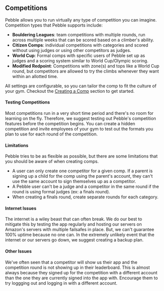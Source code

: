 ## Competitions

Pebble allows you to run virtually any type of competition you can imagine. Competition types that Pebble supports include:

- **Bouldering Leagues**: team competitions with multiple rounds, run across multiple weeks that can be scored based on a climber's ability.
- **Citizen Comps**: individual competitions with categories and scored without using judges or using other competitors as judges.
- **World Cup**: Formal comps with specific users of Pebble set up as judges and a scoring system similar to World Cup/Olympic scoring.
- **Modified Redpoint**: Competitions with zone(s) and tops like a World Cup round, but competitors are allowed to try the climbs whenever they want within an allotted time.

All settings are configurable, so you can tailor the comp to fit the culture of your gym. Checkout the [Creating a Comp](/competitions/create-comp) section to get started.

#### Testing Competitions

Most competitions run in a very short time period and there's no room for learning on the fly. Therefore, we suggest testing out Pebble's competition features before the competition begins. You can create a hidden competition and invite employees of your gym to test out the formats you plan to use for each round of the competition.

#### Limitations

Pebble tries to be as flexible as possible, but there are some limitations that you should be aware of when creating comps.

- A user can only create one competitor for a given comp. If a parent is signing up a child for the comp using the parent's account, they can't use the same account to sign themselves up as a competitor.
- A Pebble user can't be a judge and a competitor in the same round if the round is using formal judges (ex: a finals round).
- When creating a finals round, create separate rounds for each category.

#### Internet Issues

The internet is a wiley beast that can often break. We do our best to mitigate this by testing the app regularly and hosting our servers on Amazon's servers with multiple failsafes in place. But, we can't guarantee 100% uptime because no one can. In the extremely unlikely event that the internet or our servers go down, we suggest creating a backup plan.

#### Other Issues

We've often seen that a competitor will show us their app and the competition round is not showing up in their leaderboard. This is almost always because they signed up for the competition with a different account than the one they are currently signed into the app with. Encourage them to try loggging out and logging in with a different account.

